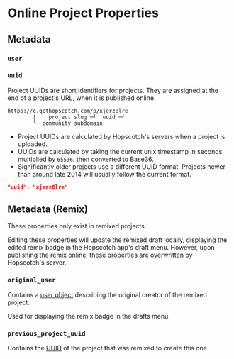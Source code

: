 

# Online Project Properties

<Undocumented message="Coming soon!" />


## Metadata

### `user`

<PropertyData type="object" />



### `uuid`

<PropertyData type="string" />

Project UUIDs are short identifiers for projects. They are assigned at the end of a project's URL, when it is published online.

```
https://c.gethopscotch.com/p/xjerz8lre
        |    project slug ─┘  uuid ─┘
        └─ community subdomain
```

- Project UUIDs are calculated by Hopscotch's servers when a project is uploaded.
- UUIDs are calculated by taking the current unix timestamp in seconds, multiplied by `65536`, then converted to Base36.
- Significantly older projects use a different UUID format. Projects newer than around late 2014<Note note="needs research" /> will usually follow the current format.

```json
"uuid": "xjerz8lre"
```


## Metadata (Remix)

These properties only exist in remixed projects.

Editing these properties will update the remixed draft locally, displaying the edited remix badge in the Hopscotch app's draft menu.
However, upon publishing the remix online, these properties are overwritten by Hopscotch's server.

### `original_user`

<PropertyData type="object" />

Contains a [user object](/wiki/spec/online-project-properties#user) describing the original creator of the remixed project.

Used for displaying the remix badge in the drafts menu.


### `previous_project_uuid`

<PropertyData type="string" />

Contains the [UUID](#uuid) of the project that was remixed to create this one.
